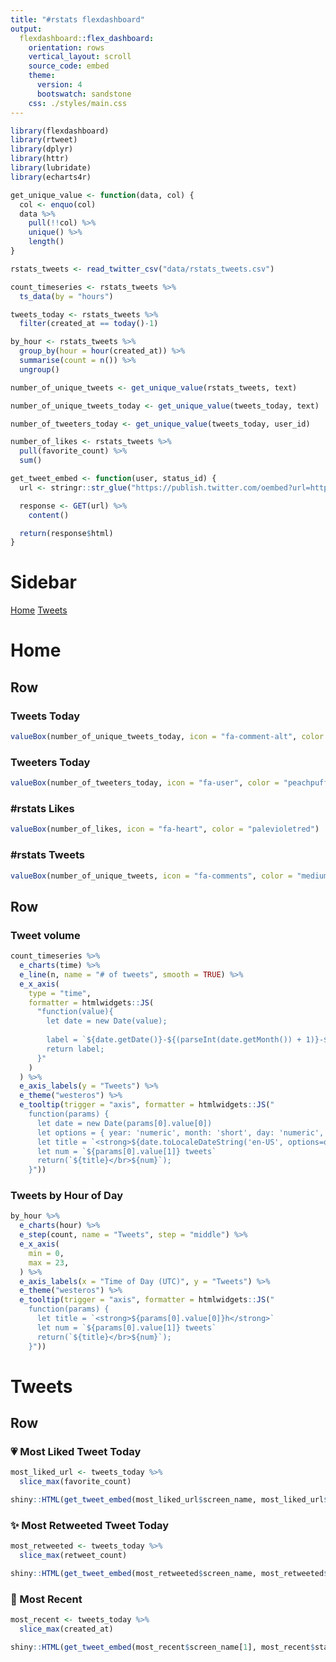 ```yaml
---
title: "#rstats flexdashboard"
output: 
  flexdashboard::flex_dashboard:
    orientation: rows
    vertical_layout: scroll
    source_code: embed
    theme:
      version: 4
      bootswatch: sandstone
    css: ./styles/main.css
---
```


```r
library(flexdashboard)
library(rtweet)
library(dplyr)
library(httr)
library(lubridate)
library(echarts4r)

get_unique_value <- function(data, col) {
  col <- enquo(col)
  data %>%
    pull(!!col) %>%
    unique() %>%
    length()
}

rstats_tweets <- read_twitter_csv("data/rstats_tweets.csv")

count_timeseries <- rstats_tweets %>%
  ts_data(by = "hours")

tweets_today <- rstats_tweets %>%
  filter(created_at == today()-1)

by_hour <- rstats_tweets %>%
  group_by(hour = hour(created_at)) %>%
  summarise(count = n()) %>%
  ungroup()

number_of_unique_tweets <- get_unique_value(rstats_tweets, text)

number_of_unique_tweets_today <- get_unique_value(tweets_today, text)

number_of_tweeters_today <- get_unique_value(tweets_today, user_id)

number_of_likes <- rstats_tweets %>%
  pull(favorite_count) %>%
  sum()

get_tweet_embed <- function(user, status_id) {
  url <- stringr::str_glue("https://publish.twitter.com/oembed?url=https://twitter.com/{user}/status/{status_id}&partner=&hide_thread=false")

  response <- GET(url) %>%
    content()

  return(response$html)
}
```

Sidebar {.sidebar}
=====================================

<div class="sidebar-pages">
<a class="navlink" href="#home" data-toggle="tab" aria-expanded="false">Home</a>
<a class="navlink" href="#tweets" data-toggle="tab" aria-expanded="true">Tweets</a>
</div>


Home
=====================================

Row
-----------------------------------------------------------------------

### Tweets Today

```r
valueBox(number_of_unique_tweets_today, icon = "fa-comment-alt", color = "plum")
```

### Tweeters Today

```r
valueBox(number_of_tweeters_today, icon = "fa-user", color = "peachpuff")
```

### #rstats Likes

```r
valueBox(number_of_likes, icon = "fa-heart", color = "palevioletred")
```

### #rstats Tweets

```r
valueBox(number_of_unique_tweets, icon = "fa-comments", color = "mediumorchid")
```

Row {.tabset .tabset-fade data-width=400}
-----------------------------------------------------------------------

### Tweet volume

```r
count_timeseries %>%
  e_charts(time) %>%
  e_line(n, name = "# of tweets", smooth = TRUE) %>%
  e_x_axis(
    type = "time",
    formatter = htmlwidgets::JS(
      "function(value){
        let date = new Date(value);
        
        label = `${date.getDate()}-${(parseInt(date.getMonth()) + 1)}-${date.getFullYear()}`;
        return label;
      }"
    )
  ) %>%
  e_axis_labels(y = "Tweets") %>%
  e_theme("westeros") %>%
  e_tooltip(trigger = "axis", formatter = htmlwidgets::JS("
    function(params) {
      let date = new Date(params[0].value[0])
      let options = { year: 'numeric', month: 'short', day: 'numeric', hour: 'numeric'}
      let title = `<strong>${date.toLocaleDateString('en-US', options=options)}</strong>`
      let num = `${params[0].value[1]} tweets`
      return(`${title}</br>${num}`);
    }"))
```

### Tweets by Hour of Day

```r
by_hour %>%
  e_charts(hour) %>%
  e_step(count, name = "Tweets", step = "middle") %>%
  e_x_axis(
    min = 0,
    max = 23,
  ) %>%
  e_axis_labels(x = "Time of Day (UTC)", y = "Tweets") %>%
  e_theme("westeros") %>%
  e_tooltip(trigger = "axis", formatter = htmlwidgets::JS("
    function(params) {
      let title = `<strong>${params[0].value[0]}h</strong>`
      let num = `${params[0].value[1]} tweets`
      return(`${title}</br>${num}`);
    }"))
```

Tweets
=====================================

Row
-----------------------------------------------------------------------

### 💗 Most Liked Tweet Today

```r
most_liked_url <- tweets_today %>%
  slice_max(favorite_count)

shiny::HTML(get_tweet_embed(most_liked_url$screen_name, most_liked_url$status_id))
```

### ✨ Most Retweeted Tweet Today

```r
most_retweeted <- tweets_today %>%
  slice_max(retweet_count)

shiny::HTML(get_tweet_embed(most_retweeted$screen_name, most_retweeted$status_id))
```

### 🎉 Most Recent

```r
most_recent <- tweets_today %>%
  slice_max(created_at)

shiny::HTML(get_tweet_embed(most_recent$screen_name[1], most_recent$status_id[1]))
```
